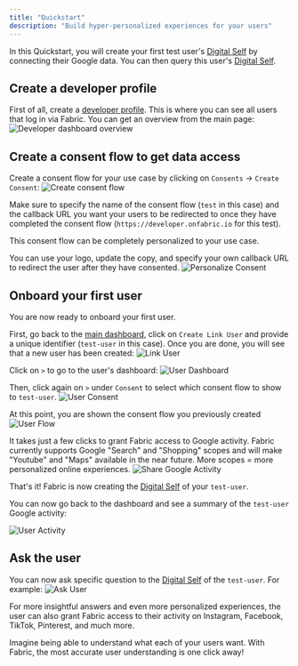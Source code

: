 ```yaml
---
title: "Quickstart"
description: "Build hyper-personalized experiences for your users"
---
```


In this Quickstart, you will create your first test user's [Digital Self](/docs/core-concepts#digital-self) by connecting their Google data. You can then query this user's [Digital Self](/docs/core-concepts#digital-self).

## Create a developer profile

First of all, create a [developer profile](https://developer.onfabric.io). This is where you can see all users that log in via Fabric. You can get an overview from the main page:
![Developer dashboard overview](/images/quickstart/dev_dashboard.png "Developer dashboard overview")

## Create a consent flow to get data access

Create a consent flow for your use case by clicking on `Consents` -> `Create Consent`:
![Create consent flow](/images/quickstart/consent_flow.png "Create consent flow")

Make sure to specify the name of the consent flow (`test` in this case) and the callback URL you want your users to be redirected to once they have completed the consent flow (`https://developer.onfabric.io` for this test).

This consent flow can be completely personalized to your use case. 

You can use your logo, update the copy, and specify your own callback URL to redirect the user after they have consented.
![Personalize Consent](/images/quickstart/consent_personalization.png "Personalize Consent")

## Onboard your first user

You are now ready to onboard your first user. 

First, go back to the [main dashboard](https://developer.onfabric.io), click on `Create Link User` and provide a unique identifier (`test-user` in this case). Once you are done, you will see that a new user has been created:
![Link User](/images/quickstart/link_user.png "Link User")

Click on `>` to go to the user's dashboard:
![User Dashboard](/images/quickstart/user_dashboard.png "User Dashboard")

Then, click again on `>` under `Consent` to select which consent flow to show to `test-user`.
![User Consent](/images/quickstart/user_consent.png "User Consent")

At this point, you are shown the consent flow you previously created
![User Flow](/images/quickstart/user_flow.png "User Flow")

It takes just a few clicks to grant Fabric access to Google activity. Fabric currently supports Google "Search" and "Shopping" scopes and will make "Youtube" and "Maps" available in the near future. More scopes = more personalized online experiences.
![Share Google Activity](/images/quickstart/share_google_activity.png "Share Google Activity")

That's it! Fabric is now creating the [Digital Self](/docs/core-concepts#digital-self) of your `test-user`.

You can now go back to the dashboard and see a summary of the `test-user` Google activity:

![User Activity](/images/quickstart/user_activity.png "User Activity")

## Ask the user

You can now ask specific question to the [Digital Self](/docs/core-concepts#digital-self) of the `test-user`. For example:
![Ask User](/images/quickstart/ask_user.png "Ask User")

For more insightful answers and even more personalized experiences, the user can also grant Fabric access to their activity on Instagram, Facebook, TikTok, Pinterest, and much more.

Imagine being able to understand what each of your users want. With Fabric, the most accurate user understanding is one click away!
